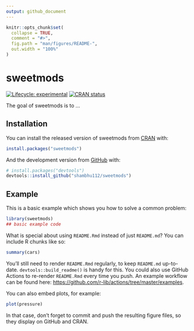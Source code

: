 ```yaml
---
output: github_document
---
```


<!-- README.md is generated from README.Rmd. Please edit that file -->

```r
knitr::opts_chunk$set(
  collapse = TRUE,
  comment = "#>",
  fig.path = "man/figures/README-",
  out.width = "100%"
)
```

# sweetmods

<!-- badges: start -->
[![Lifecycle: experimental](https://img.shields.io/badge/lifecycle-experimental-orange.svg)](https://www.tidyverse.org/lifecycle/#experimental)
[![CRAN status](https://www.r-pkg.org/badges/version/sweetmods)](https://CRAN.R-project.org/package=sweetmods)
<!-- badges: end -->

The goal of sweetmods is to ...

## Installation

You can install the released version of sweetmods from [CRAN](https://CRAN.R-project.org) with:

``` r
install.packages("sweetmods")
```

And the development version from [GitHub](https://github.com/) with:

``` r
# install.packages("devtools")
devtools::install_github("shambhu112/sweetmods")
```
## Example

This is a basic example which shows you how to solve a common problem:

```r
library(sweetmods)
## basic example code
```

What is special about using `README.Rmd` instead of just `README.md`? You can include R chunks like so:

```r
summary(cars)
```

You'll still need to render `README.Rmd` regularly, to keep `README.md` up-to-date. `devtools::build_readme()` is handy for this. You could also use GitHub Actions to re-render `README.Rmd` every time you push. An example workflow can be found here: <https://github.com/r-lib/actions/tree/master/examples>.

You can also embed plots, for example:

```r
plot(pressure)
```

In that case, don't forget to commit and push the resulting figure files, so they display on GitHub and CRAN.
